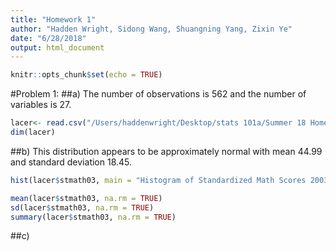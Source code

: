 ```yaml
---
title: "Homework 1"
author: "Hadden Wright, Sidong Wang, Shuangning Yang, Zixin Ye"
date: "6/28/2018"
output: html_document
---
```


```r
knitr::opts_chunk$set(echo = TRUE)
```

#Problem 1:
##a) 
The number of observations is 562 and the number of variables is 27.
```r
lacer<- read.csv("/Users/haddenwright/Desktop/stats 101a/Summer 18 Homework one data-20180628/Lacer.csv")
dim(lacer)
```

##b)
This distribution appears to be approximately normal with mean 44.99 and standard deviation 18.45.
```r
hist(lacer$stmath03, main = "Histogram of Standardized Math Scores 2003", xlab = "Score")

```
```r
mean(lacer$stmath03, na.rm = TRUE)
sd(lacer$stmath03, na.rm = TRUE)
summary(lacer$stmath03, na.rm = TRUE)
```

##c)
